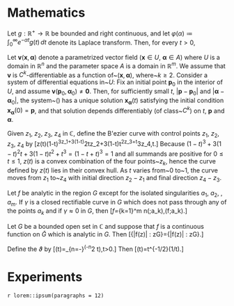 
```{=latex}
%% DON'T DELETE THE FOLLOWING LINES
\cleardoublepage
\appendix
\setappendixname
```

# Mathematics

\def\bE{\mathbf{E}}
\def\bB{\mathbf{B}}
\def\bJ{\mathbf{J}}
\def\bx{\mathbf{x}}
\def\by{\mathbf{y}}
\def\bv{\mathbf{v}}
\def\bp{\mathbf{p}}
\def\bxdot{\mathbf{\dot x}}
\def\bal{\boldsymbol{\alpha}}
\def\bphi{\boldsymbol{\varphi}}
\def\e{\varepsilon}
\textbf{An inversion formula:} Let $g:\mathbb{R}^+\to \mathbb{R}$
 be bounded and right continuous, and let
$\varphi(\alpha)\coloneq\int_0^\infty e^{-\alpha t}g(t)\,dt$ denote its Laplace transform. Then, for every $t>0$,
\begin{equation}
g(t)=\lim_{\mathstrut\e\to 0}\lim_{\mathstrut\lambda\to\infty}\e^{-1}\sum_{\lambda t<k\le (\lambda+\e)t}
\frac{(-1)^k}{k!}\lambda^k\varphi ^{(k)}(\lambda).
\end{equation}

\textbf{Solutions of systems of ODEs:} Let $\bv(\bx,\bal)$ denote a parametrized vector field ($\bx\in U$, $\bal\in A$) where $U$ is a domain in $\mathbb{R}^n$ and the parameter space $A$ is a domain in $\mathbb{R}^m$. We assume that $\bv$ is $C^k$-differentiable as a function of~$(\bx,\bal)$, where~$k\ge 2$. Consider a system of differential equations in~$U$:
\begin{equation}
\bxdot=\bv(\bx,\bal),\qquad \bx\in U\label{eq:first}
\end{equation}
 Fix an initial point $\bp_0$ in the interior of $U$, and assume $\bv(\bp_0,\bal_0)\neq\mathbf{0}$. Then, for sufficiently small $t$, $|\bp-\bp_0|$ and $|\bal-\bal_0|$, the system~(\ref{eq:first}) has a unique solution $\bx_{\bal}(t)$  satisfying the initial condition $\bx_{\bal}(0)=\bp$, and that solution depends differentiably (of class~$C^k$) on $t$, $\bp$ and $\bal$.

\textbf{Stirling's formula:} 
\begin{equation}
\Gamma(z)\sim e^{-z}z^{z-1/2}\sqrt{2\pi}\bigg[1+\frac{1}{12z}+\frac{1}{288z^2}-\frac{139}{51840z^3}+\ldots\bigg],\quad z\to\infty \text{ in $|\arg z|<\pi$}.
\end{equation}

\textbf{B\'ezier curves:} Given $z_1$,
$z_2$,
$z_3$,
$z_4$ in  $\mathbb{C}$, define  the B\'ezier
curve with control points $z_1$, $z_2$, $z_3$, $z_4$ by
\[z(t)\coloneq(1-t)^3z_1+3(1-t)^2tz_2+3(1-t)t^2z_3+t^3z_4,\qquad 0\le t\le 1.\]
Because $(1-t)^3+3(1-t)^2t+3(1-t)t^2+t^3=(1-t+t)^3=1$
and all summands are positive for $0\le t\le1$, $z(t)$
is a convex combination of the four points~$z_k$, hence
the curve defined by $z(t)$ lies in their convex hull. As $t$ varies from~$0$ to~$1$, the curve moves from
$z_1$ to~$z_4$ with initial direction $z_2-z_1$ and final direction $z_4-z_3$. 

\textbf{Maxwell's equations:}
\begin{equation*}
\begin{aligned}
\bB'&=-c\nabla\times\bE\\
\bE'&=c\nabla\times\bB-4\pi \bJ.
\end{aligned}
\end{equation*}

\textbf{Residue theorem:} Let $f$ be analytic in the region $G$ except for the isolated singularities $a_1$, $a_2$, \ldots, $a_m$. If $\gamma$ is a closed rectifiable curve in $G$ which does not pass through any of the points $a_k$ and if $\gamma\approx 0$ in $G$, then
\[\frac{1}{2\pi i}\int_\gamma f=\sum_{k=1}^m n(\gamma;a_k)\,\mathrm{Res}(f;a_k).\]

\textbf{Maximum modulus principle:} Let $G$ be a bounded open set in  $\mathbb{C}$ and suppose that $f$ is a continuous function on $\bar G$ which is analytic in $G$. Then
\[\max \{|f(z)| : z\in \bar G\}=\max\{|f(z)| : z\in \partial G\}.\]

\textbf{Jacobi's identity:} Define the \emph{theta function}  $\vartheta$ by
\[\vartheta(t)=\sum_{n=-\infty}^\infty \exp(-\pi n^2 t),\qquad t>0.\]
 Then
\[\vartheta(t)=t^{-1/2}\vartheta(1/t).\]

# Experiments

`r lorem::ipsum(paragraphs = 12)`
